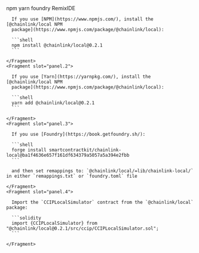 
<Aside type="note" title="Integrate Chainlink Local into your project">
  <Tabs sharedStore="package" client:visible>
    <Fragment slot="tab.1">npm</Fragment>
    <Fragment slot="tab.2">yarn</Fragment>
    <Fragment slot="tab.3">foundry</Fragment>
    <Fragment slot="tab.4">RemixIDE</Fragment>
    <Fragment slot="panel.1">

      If you use [NPM](https://www.npmjs.com/), install the [@chainlink/local NPM
      package](https://www.npmjs.com/package/@chainlink/local):

      ```shell
      npm install @chainlink/local@0.2.1
      ```

    </Fragment>
    <Fragment slot="panel.2">

      If you use [Yarn](https://yarnpkg.com/), install the [@chainlink/local NPM
      package](https://www.npmjs.com/package/@chainlink/local):

      ```shell
      yarn add @chainlink/local@0.2.1
      ```

    </Fragment>
    <Fragment slot="panel.3">

      If you use [Foundry](https://book.getfoundry.sh/):

      ```shell
      forge install smartcontractkit/chainlink-local@ba1f4636e657f161df634379a5057a5a394e2fbb
      ```

      and then set remappings to: `@chainlink/local/=lib/chainlink-local/` in either `remappings.txt` or `foundry.toml` file

    </Fragment>
    <Fragment slot="panel.4">

      Import the `CCIPLocalSimulator` contract from the `@chainlink/local` package:

      ```solidity
      import {CCIPLocalSimulator} from "@chainlink/local@0.2.1/src/ccip/CCIPLocalSimulator.sol";
      ```

    </Fragment>

  </Tabs>
</Aside>

